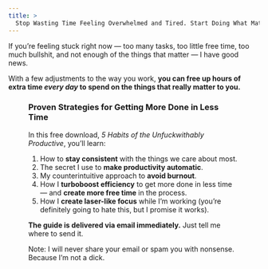```yaml
---
title: >
  Stop Wasting Time Feeling Overwhelmed and Tired. Start Doing What Matters.
---
```



If you’re feeling stuck right now — too many tasks, too little free time, too much bullshit, and not enough of the things that matter — I have good news.

With a few adjustments to the way you work, **you can free up hours of extra time _every day_ to spend on the things that really matter to you.**

<Figure
  src="images/productivity-strategy.jpg"
  alt="Proven strategies to increase productivity."
/>

### Proven Strategies for Getting More Done in Less Time

In this free download, <em>5 Habits of the Unfuckwithably Productive</em>, you’ll learn:

1. How to **stay consistent** with the things we care about most.
2. The secret I use to **make productivity automatic**.
3. My counterintuitive approach to **avoid burnout**.
4. How I **turboboost efficiency** to get more done in less time — and **create more free time** in the process.
5. How I **create laser-like focus** while I’m working (you’re definitely going to hate this, but I promise it works).

**The guide is delivered via email immediately.** Just tell me where to send it.

<OptIn button="Get It Now" group="PRODUCTIVE" source="/productivity-habits/" />
<OptInNotice>
  Note: I will never share your email or spam you with nonsense.
  Because I’m not a dick.
</OptInNotice>
